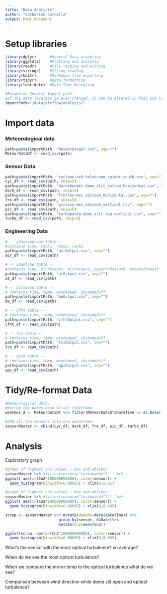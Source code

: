```yaml
---
title: "Data Analysis"
author: "Catherine Cornella"
output: html_document
---
```


# Setup libraries
```r
library(dplyr)      #General Data wrangling
library(ggplot2)    #Plotting and analysis
library(readr)      #File reading and writing
library(stringr)    #String reading
library(knitr)      #Markdown file exporting
library(tidyr)      #Data formatting
library(lubridate)  #Date-Time Wrangling

#Establish General Import path: 
#If the data location is ever changed, it can be altered in this one location and hold true for every file. 
importPath="/data/airflow/analysis/"
```

# Import data

### Meteorological data

```r
path=paste(importPath, "MeteorDataDT.csv", sep="")
MeteorDataDT <- read_csv(path)
```

### Sensor Data

```r
path=paste(importPath, "cyclone-hx9-telescope_spider_south.csv", sep="")
cyc_df <- read_csv(path, skip=5)
path=paste(importPath, "darkthunder-dome_slit_bottom_horizontal.csv", sep="")
dark_df <- read_csv(path, skip=5)
path=paste(importPath, "freflow-mez_obsroom_horizontal.csv", sep="")
fre_df <- read_csv(path, skip=5)
path=paste(importPath, "picasso-mez_obsroom_vertical.csv", sep="")
pic_df <- read_csv(path, skip=5)
path=paste(importPath, "turbopanda-dome_slit_top_vertical.csv", sep="")
turbo_df <- read_csv(path, skip=5)
```

### Engineering Data

```r
# -- adamcomproom table -- 
#contains time, rack1, rack2, rack3
path=paste(importPath, "acrOutput.csv", sep="")
acr_df <- read_csv(path)

# -- adamtube table -- 
#contains time, mirroreast, mirrorwest, uppertubesouth, tubesnifseast
path=paste(importPath, "atOutput.csv", sep="")
at_df <- read_csv(path)

# -- boltwood table -- 
# contains time, temp, windspeed, skytempdiff
path=paste(importPath, "bwOutput.csv", sep="")
bw_df <- read_csv(path)

# -- cfht table -- 
# contains time, temp, windspeed, skytempdiff
path=paste(importPath, "cfhtOutput.csv", sep="")
cfht_df <- read_csv(path)

# -- tcs table -- 
# contains time, temp, windspeed, skytempdiff
path=paste(importPath, "tcsOutput.csv", sep="")
tcs_df <- read_csv(path)

# -- ups0 table -- 
# contains time, temp, windspeed, skytempdiff
path=paste(importPath, "upsOutput.csv", sep="")
ups_df <- read_csv(path)
```

# Tidy/Re-format Data

```r
#Meteorlogical data: 
#Narrow the dates down to our timeframe. 
weather_d <- MeteorDataDT %>% filter(MeteorDataDT$DateTime >= as.Date("2022-08-18") & MeteorDataDT$DateTime <= as.Date("2023-04-16") )

#Add all the Sensors into one dataframe.
sensorMaster <- rbind(cyc_df, dark_df, fre_df, pic_df, turbo_df)
```

# Analysis

Exploratory graph

```r
#graph of highest cn2 values - box and whisker
sensorMaster %>% #filter(sensor=="turbopanda")''' %>% 
ggplot( aes(x=(Cn2*100000000000), color=sensor)) + 
  geom_histogram(binwidth=0.00005) + xlim(0,0.05) 

#graph of highest cn2 values - box and whisker
sensorMaster %>% #filter(sensor=="turbopanda")''' %>% 
ggplot( aes(x=(Cn2*100000000000), color=sensor)) + 
  geom_histogram(binwidth=0.00005) + xlim(0,0.005) 

```

```r

scrap <- sensorMaster %>% mutate(daDate=date(dateTime)) %>% 
                        group_by(sensor, daDate)%>% 
                        mutate(Cn2=mean(Cn2)) 

ggplot(scrap, aes(x=(Cn2*100000000000), color=sensor)) + 
  geom_histogram(binwidth=0.00005) + xlim(0,0.005)

```

What's the sensor with the most optical turbulence? on average? 

When do we see the most optical turbulence? 

When we compare the mirror temp to the optical turbulence what do we see?

Comparison between wind direction while dome slit open and optical turbulence?
